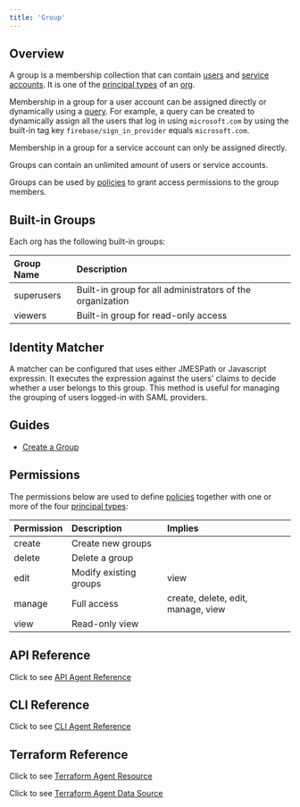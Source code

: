 ```yaml
---
title: 'Group'
---
```


## Overview

A group is a membership collection that can contain [users](/objects/user) and [service accounts](/objects/serviceaccount). It is one of the [principal types](/platform/access-control) of an [org](/objects/org).

Membership in a group for a user account can be assigned directly or dynamically using a [query](/platform/query). For example, a query can be created to dynamically assign all the users that log in using `microsoft.com` by using the built-in tag key `firebase/sign_in_provider` equals `microsoft.com`.

Membership in a group for a service account can only be assigned directly.

Groups can contain an unlimited amount of users or service accounts.

Groups can be used by [policies](/objects/policy) to grant access permissions to the group members.

## Built-in Groups

Each org has the following built-in groups:

| Group Name | Description                                               |
| :--------- | :-------------------------------------------------------- |
| superusers | Built-in group for all administrators of the organization |
| viewers    | Built-in group for read-only access                       |

## Identity Matcher

A matcher can be configured that uses either JMESPath or Javascript expressin. It executes the expression against the users' claims to decide whether a user belongs to this group.
This method is useful for managing the grouping of users logged-in with SAML providers.

## Guides

- [Create a Group](/guides/create-a-group)

## Permissions

The permissions below are used to define [policies](/objects/policy) together with one or more of the four
[principal types](/platform/access-control):

| Permission | Description            | Implies                            |
| :--------- | :--------------------- | :--------------------------------- |
| create     | Create new groups      |                                    |
| delete     | Delete a group         |                                    |
| edit       | Modify existing groups | view                               |
| manage     | Full access            | create, delete, edit, manage, view |
| view       | Read-only view         |                                    |

## API Reference

Click to see [API Agent Reference](/api-reference/agent)

## CLI Reference

Click to see [CLI Agent Reference](/references/cli/agent)

## Terraform Reference

Click to see [Terraform Agent Resource](/references/terraform/resources/cpln_gvc)

Click to see [Terraform Agent Data Source](/references/terraform/data-sources/cpln_gvc)
